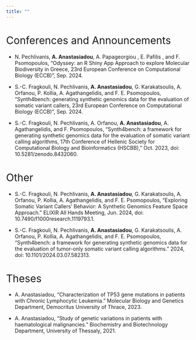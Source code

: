 ```yaml
---
title: ""
---
```


# [Conferences and Announcements]{style="font-weight:400;"}

- N. Pechlivanis, **A. Anastasiadou**, A. Papageorgiou , E. Pafilis , and F. Psomopoulos, “Οdyssey: an R Shiny App Approach to explore Molecular Biodiversity in Greece, 23rd European Conference on Computational Biology (ECCB)”, Sep. 2024.

- S.-C. Fragkouli, N. Pechlivanis, **A. Anastasiadou**, G. Karakatsoulis, A. Orfanou, P. Kollia, A. Agathangelidis, and F. E. Psomopoulos, “Synth4bench: generating synthetic genomics data for the evaluation of somatic variant callers, 23rd European Conference on Computational Biology (ECCB)”, Sep. 2024.


- S.-C. Fragkouli, N. Pechlivanis, A. Orfanou, **A. Anastasiadou**, A. Agathangelidis, and F. Psomopoulos, “Synth4bench: a framework for generating synthetic genomics data for the evaluation of somatic variant calling algorithms, 17th Conference of Hellenic Society for Computational Biology and Bioinformatics (HSCBB),” Oct. 2023, doi: 10.5281/zenodo.8432060.



# [Other]{style="font-weight:400;"}
- S.-C. Fragkouli, N. Pechlivanis, **A. Anastasiadou**, G. Karakatsoulis, A. Orfanou, P. Kollia, A. Agathangelidis, and F. E. Psomopoulos, “Exploring Somatic Variant Callers’ Behavior: A Synthetic Genomics Feature Space Approach.” ELIXIR All Hands Meeting, Jun. 2024, doi: 10.7490/f1000research.1119793.1.

- S.-C. Fragkouli, N. Pechlivanis, **A. Anastasiadou**, G. Karakatsoulis, A. Orfanou, P. Kollia, A. Agathangelidis, and F. E. Psomopoulos, “Synth4bench: a framework for generating synthetic genomics data for the evaluation of tumor-only somatic variant calling algorithms.” 2024, doi: 10.1101/2024.03.07.582313.


# [Theses]{style="font-weight:400;"}
- A. Anastasiadou, “Characterization of TP53 gene mutations in patients with Chronic Lymphocytic Leukemia.”  Molecular Biology and Genetics Department, Democritus University of Thrace, 2023.

- A. Anastasiadou, “Study of genetic variations in patients with haematological malignancies.” Biochemistry and Biotechnology Department, University of Thessaly, 2021.



